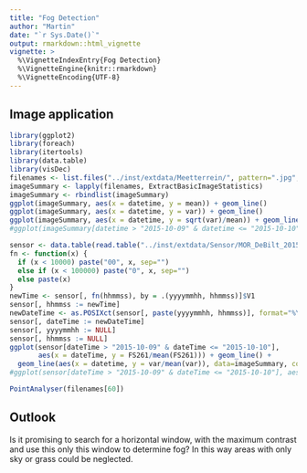 ```yaml
---
title: "Fog Detection"
author: "Martin"
date: "`r Sys.Date()`"
output: rmarkdown::html_vignette
vignette: >
  %\VignetteIndexEntry{Fog Detection}
  %\VignetteEngine{knitr::rmarkdown}
  %\VignetteEncoding{UTF-8}
---
```



## Image application
```r
library(ggplot2)
library(foreach)
library(itertools)
library(data.table)
library(visDec)
filenames <- list.files("../inst/extdata/Meetterrein/", pattern=".jpg", full.names=TRUE)
imageSummary <- lapply(filenames, ExtractBasicImageStatistics)
imageSummary <- rbindlist(imageSummary)
ggplot(imageSummary, aes(x = datetime, y = mean)) + geom_line()
ggplot(imageSummary, aes(x = datetime, y = var)) + geom_line()
ggplot(imageSummary, aes(x = datetime, y = sqrt(var)/mean)) + geom_line()
#ggplot(imageSummary[datetime > "2015-10-09" & datetime <= "2015-10-10"], aes(x = datetime, y = mean)) + geom_line()
```

```r
sensor <- data.table(read.table("../inst/extdata/Sensor/MOR_DeBilt_201510.txt", header=TRUE))
fn <- function(x) {
  if (x < 10000) paste("00", x, sep="")
  else if (x < 100000) paste("0", x, sep="")
  else paste(x)
}
newTime <- sensor[, fn(hhmmss), by = .(yyyymmhh, hhmmss)]$V1
sensor[, hhmmss := newTime]
newDateTime <- as.POSIXct(sensor[, paste(yyyymmhh, hhmmss)], format="%Y%m%d %H%M%S")
sensor[, dateTime := newDateTime]
sensor[, yyyymmhh := NULL]
sensor[, hhmmss := NULL]
ggplot(sensor[dateTime > "2015-10-09" & dateTime <= "2015-10-10"],
       aes(x = dateTime, y = FS261/mean(FS261))) + geom_line() + 
  geom_line(aes(x = datetime, y = var/mean(var)), data=imageSummary, col = "red")
#ggplot(sensor[dateTime > "2015-10-09" & dateTime <= "2015-10-10"], aes(x = dateTime, y = FS261)) + geom_line()

PointAnalyser(filenames[60])
```

## Outlook
Is it promising to search for a horizontal window, with the maximum contrast and use this only this window to determine fog? In this way areas with only sky or grass could be neglected.
